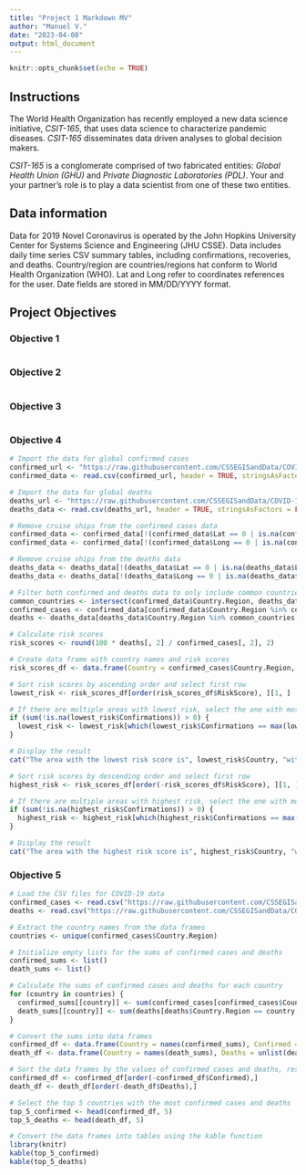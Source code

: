 ```yaml
---
title: "Project 1 Markdown MV"
author: "Manuel V."
date: "2023-04-08"
output: html_document
---
```


```r
knitr::opts_chunk$set(echo = TRUE)
```

## Instructions
The World Health Organization has recently employed a new data science initiative, *CSIT-165*, that uses data science to characterize pandemic diseases. 
*CSIT-165* disseminates data driven analyses to global decision makers.

*CSIT-165* is a conglomerate comprised of two fabricated entities: *Global Health Union (GHU)* and *Private Diagnostic Laboratories (PDL)*. 
Your and your partner's role is to play a data scientist from one of these two entities.


## Data information
Data for 2019 Novel Coronavirus is operated by the John Hopkins University Center for Systems Science and Engineering (JHU CSSE). 
Data includes daily time series CSV summary tables, including confirmations, recoveries, and deaths. Country/region are countries/regions hat conform to World Health Organization (WHO). 
Lat and Long refer to coordinates references for the user. 
Date fields are stored in MM/DD/YYYY format.

## Project Objectives

### Objective 1

```r

```

### Objective 2

```r

```

### Objective 3

```r

```

### Objective 4

```r
# Import the data for global confirmed cases
confirmed_url <- "https://raw.githubusercontent.com/CSSEGISandData/COVID-19/master/csse_covid_19_data/csse_covid_19_time_series/time_series_covid19_confirmed_global.csv"
confirmed_data <- read.csv(confirmed_url, header = TRUE, stringsAsFactors = FALSE)

# Import the data for global deaths
deaths_url <- "https://raw.githubusercontent.com/CSSEGISandData/COVID-19/master/csse_covid_19_data/csse_covid_19_time_series/time_series_covid19_deaths_global.csv"
deaths_data <- read.csv(deaths_url, header = TRUE, stringsAsFactors = FALSE)

# Remove cruise ships from the confirmed cases data
confirmed_data <- confirmed_data[!(confirmed_data$Lat == 0 | is.na(confirmed_data$Lat)), ]
confirmed_data <- confirmed_data[!(confirmed_data$Long == 0 | is.na(confirmed_data$Long)), ]

# Remove cruise ships from the deaths data
deaths_data <- deaths_data[!(deaths_data$Lat == 0 | is.na(deaths_data$Lat)), ]
deaths_data <- deaths_data[!(deaths_data$Long == 0 | is.na(deaths_data$Long)), ]

# Filter both confirmed and deaths data to only include common countries
common_countries <- intersect(confirmed_data$Country.Region, deaths_data$Country.Region)
confirmed_cases <- confirmed_data[confirmed_data$Country.Region %in% common_countries, c("Country.Region", tail(names(confirmed_data), n = 1))]
deaths <- deaths_data[deaths_data$Country.Region %in% common_countries, c("Country.Region", tail(names(deaths_data), n = 1))]

# Calculate risk scores
risk_scores <- round(100 * deaths[, 2] / confirmed_cases[, 2], 2)

# Create data frame with country names and risk scores
risk_scores_df <- data.frame(Country = confirmed_cases$Country.Region, RiskScore = risk_scores)

# Sort risk scores by ascending order and select first row
lowest_risk <- risk_scores_df[order(risk_scores_df$RiskScore), ][1, ]

# If there are multiple areas with lowest risk, select the one with most confirmations
if (sum(!is.na(lowest_risk$Confirmations)) > 0) {
  lowest_risk <- lowest_risk[which(lowest_risk$Confirmations == max(lowest_risk$Confirmations, na.rm = TRUE)), ]
}

# Display the result
cat("The area with the lowest risk score is", lowest_risk$Country, "with a risk score of", lowest_risk$RiskScore, "and", lowest_risk$Confirmations, "confirmations.")

# Sort risk scores by descending order and select first row
highest_risk <- risk_scores_df[order(-risk_scores_df$RiskScore), ][1, ]

# If there are multiple areas with highest risk, select the one with most confirmations
if (sum(!is.na(highest_risk$Confirmations)) > 0) {
  highest_risk <- highest_risk[which(highest_risk$Confirmations == max(highest_risk$Confirmations, na.rm = TRUE)), ]
}

# Display the result
cat("The area with the highest risk score is", highest_risk$Country, "with a risk score of", highest_risk$RiskScore, "and", highest_risk$Confirmations, "confirmations.")


```

### Objective 5
```r
# Load the CSV files for COVID-19 data
confirmed_cases <- read.csv("https://raw.githubusercontent.com/CSSEGISandData/COVID-19/master/csse_covid_19_data/csse_covid_19_time_series/time_series_covid19_confirmed_global.csv", stringsAsFactors = FALSE)
deaths <- read.csv("https://raw.githubusercontent.com/CSSEGISandData/COVID-19/master/csse_covid_19_data/csse_covid_19_time_series/time_series_covid19_deaths_global.csv", stringsAsFactors = FALSE)

# Extract the country names from the data frames
countries <- unique(confirmed_cases$Country.Region)

# Initialize empty lists for the sums of confirmed cases and deaths
confirmed_sums <- list()
death_sums <- list()

# Calculate the sums of confirmed cases and deaths for each country
for (country in countries) {
  confirmed_sums[[country]] <- sum(confirmed_cases[confirmed_cases$Country.Region == country, -(1:4)])
  death_sums[[country]] <- sum(deaths[deaths$Country.Region == country, -(1:4)])
}

# Convert the sums into data frames
confirmed_df <- data.frame(Country = names(confirmed_sums), Confirmed = unlist(confirmed_sums))
death_df <- data.frame(Country = names(death_sums), Deaths = unlist(death_sums))

# Sort the data frames by the values of confirmed cases and deaths, respectively
confirmed_df <- confirmed_df[order(-confirmed_df$Confirmed),]
death_df <- death_df[order(-death_df$Deaths),]

# Select the top 5 countries with the most confirmed cases and deaths
top_5_confirmed <- head(confirmed_df, 5)
top_5_deaths <- head(death_df, 5)

# Convert the data frames into tables using the kable function
library(knitr)
kable(top_5_confirmed)
kable(top_5_deaths)


```
